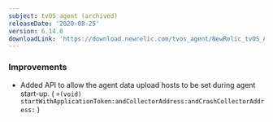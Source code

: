 ```yaml
---
subject: tvOS agent (archived)
releaseDate: '2020-08-25'
version: 6.14.0
downloadLink: 'https://download.newrelic.com/tvos_agent/NewRelic_tvOS_Agent_6.14.0.zip'
---
```


### Improvements

* Added API to allow the agent data upload hosts to be set during agent start-up. ( `+(void) startWithApplicationToken:andCollectorAddress:andCrashCollectorAddress:` )
